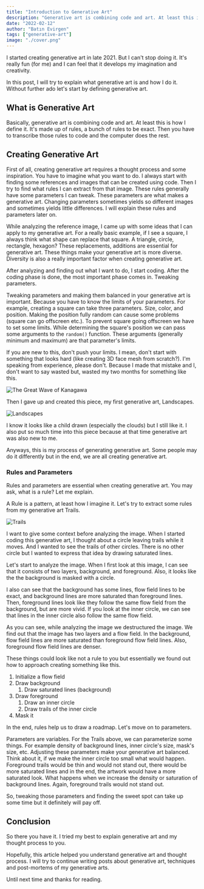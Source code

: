 ```yaml
---
title: "Introduction to Generative Art"
description: "Generative art is combining code and art. At least this is how I define it. It's basically converting bunch of rules into code and leave the rest to the computer."
date: "2022-02-12"
author: "Batın Evirgen"
tags: ["generative-art"]
image: "./cover.png"
---
```


I started creating generative art in late 2021. But I can't stop doing it. It's really fun (for me) and I can feel that it develops my imagination and creativity.
 
In this post, I will try to explain what generative art is and how I do it. Without further ado let's start by defining generative art.
 
## What is Generative Art
Basically, generative art is combining code and art. At least this is how I define it. It's made up of rules, a bunch of rules to be exact. Then you have to transcribe
those rules to code and the computer does the rest.
 
## Creating Generative Art
First of all, creating generative art requires a thought process and some inspiration. You have to imagine what you want to do. I always start with finding some
references and images that can be created using code. Then I try to find what rules I can extract from that image. These rules generally have some parameters I can tweak.
These parameters are what makes a generative art. Changing parameters sometimes yields so different images and sometimes yields little differences. I will explain
these rules and parameters later on.
 
While analyzing the reference image, I came up with some ideas that I can apply to my generative art. For a really basic example, if I see a square, I always think
what shape can replace that square. A triangle, circle, rectangle, hexagon? These replacements, additions are essential for generative art. These things make
your generative art is more diverse. Diversity is also a really important factor when creating generative art.
 
After analyzing and finding out what I want to do, I start coding. After the coding phase is done, the most important phase comes in. Tweaking parameters.
 
Tweaking parameters and making them balanced in your generative art is important. Because you have to know the limits of your parameters. For example, creating
a square can take three parameters. Size, color, and position. Making the position fully random can cause some problems (square can go offscreen etc.). To prevent square
going offscreen we have to set some limits. While determining the square's position we can pass some arguments to the `random()` function. These arguments
(generally minimum and maximum) are that parameter's limits.
 
If you are new to this, don't push your limits. I mean, don't start with something that looks hard (like creating 3D face mesh from scratch?).
I'm speaking from experience, please don't. Because I made that mistake and I, don't want to say wasted but, wasted my two months for something like this.
 
![The Great Wave of Kanagawa](./the-great-wave-of-kanagawa.jpg)
 
Then I gave up and created this piece, my first generative art, Landscapes.
 
![Landscapes](./landscapes-01.png)
 
I know it looks like a child drawn (especially the clouds) but I still like it. I also put so much time into this piece because at that time generative art was also new to me.
 
Anyways, this is my process of generating generative art. Some people may do it differently but in the end, we are all creating generative art.
 
### Rules and Parameters
Rules and parameters are essential when creating generative art. You may ask, what is a rule? Let me explain.
 
A Rule is a pattern, at least how I imagine it. Let's try to extract some rules from my generative art Trails.
 
![Trails](./trails-01.png)
 
I want to give some context before analyzing the image. When I started coding this generative art, I thought about a circle leaving trails while it moves. And I
wanted to see the trails of other circles. There is no other circle but I wanted to express that idea by drawing saturated lines.
 
Let's start to analyze the image. When I first look at this image, I can see that it consists of two layers, background, and foreground. Also, it looks like the
the background is masked with a circle.
 
I also can see that the background has some lines, flow field lines to be exact, and background lines are more saturated than foreground lines. Then, foreground lines look like they follow the same flow field from the background, but are more vivid. If you look at the inner circle, we can see that lines in the inner circle also follow the
same flow field.
 
As you can see, while analyzing the image we destructured the image. We find out that the image has two layers and a flow field. In the background, flow field lines are
more saturated than foreground flow field lines. Also, foreground flow field lines are denser.
 
These things could look like not a rule to you but essentially we found out how to approach creating something like this.
 
1. Initialize a flow field
2. Draw background
    1. Draw saturated lines (background)
3. Draw foreground
    1. Draw an inner circle
    2. Draw trails of the inner circle
4. Mask it
 
In the end, rules help us to draw a roadmap. Let's move on to parameters.
 
Parameters are variables. For the Trails above, we can parameterize some things. For example density of background lines, inner circle's size, mask's size, etc. Adjusting
these parameters make your generative art balanced. Think about it, if we make the inner circle too small what would happen. Foreground trails would be thin and would not
stand out, there would be more saturated lines and in the end, the artwork would have a more saturated look. What happens when we increase the density or saturation of background
lines. Again, foreground trails would not stand out.
 
So, tweaking those parameters and finding the sweet spot can take up some time but it definitely will pay off.
 
## Conclusion
So there you have it. I tried my best to explain generative art and my thought process to you.
 
Hopefully, this article helped you understand generative art and thought process. I will try to continue writing posts about generative art, techniques and
post-mortems of my generative arts.
 
Until next time and thanks for reading.